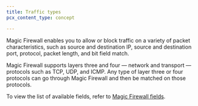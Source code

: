 ```yaml
---
title: Traffic types
pcx_content_type: concept

---
```



Magic Firewall enables you to allow or block traffic on a variety of packet characteristics, such as source and destination IP, source and destination port, protocol, packet length, and <GlossaryTooltip term="bit field matching">bit field match</GlossaryTooltip>.

Magic Firewall supports layers three and four — network and transport — protocols such as TCP, UDP, and ICMP. Any type of layer three or four protocols can go through Magic Firewall and then be matched on those protocols.

To view the list of available fields, refer to [Magic Firewall fields](/ruleset-engine/rules-language/fields/#magic-firewall-fields).
